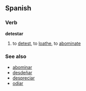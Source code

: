 ==Spanish==
===Verb===
'''detestar'''

# to [[detest]], to [[loathe]], to [[abominate]]

===See also===
*[[abominar]]
*[[desdeñar]]
*[[despreciar]]
*[[odiar]]